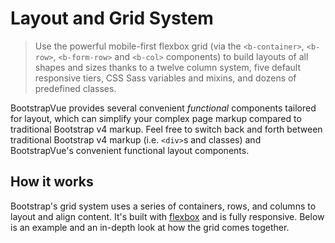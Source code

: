 


<Meta of={Row} />

# Layout and Grid System

> Use the powerful mobile-first flexbox grid (via the `<b-container>`, `<b-row>`, `<b-form-row>` and
> `<b-col>` components) to build layouts of all shapes and sizes thanks to a twelve column system,
> five default responsive tiers, CSS Sass variables and mixins, and dozens of predefined classes.

BootstrapVue provides several convenient _functional_ components tailored for layout, which can
simplify your complex page markup compared to traditional Bootstrap v4 markup. Feel free to switch
back and forth between traditional Bootstrap v4 markup (i.e. `<div>`s and classes) and
BootstrapVue's convenient functional layout components.

## How it works

Bootstrap's grid system uses a series of containers, rows, and columns to layout and align content.
It's built with
[flexbox](https://developer.mozilla.org/en-US/docs/Web/CSS/CSS_Flexible_Box_Layout/Basic_Concepts_of_Flexbox)
and is fully responsive. Below is an example and an in-depth look at how the grid comes together.

<Canvas of={Row.Example1} />

